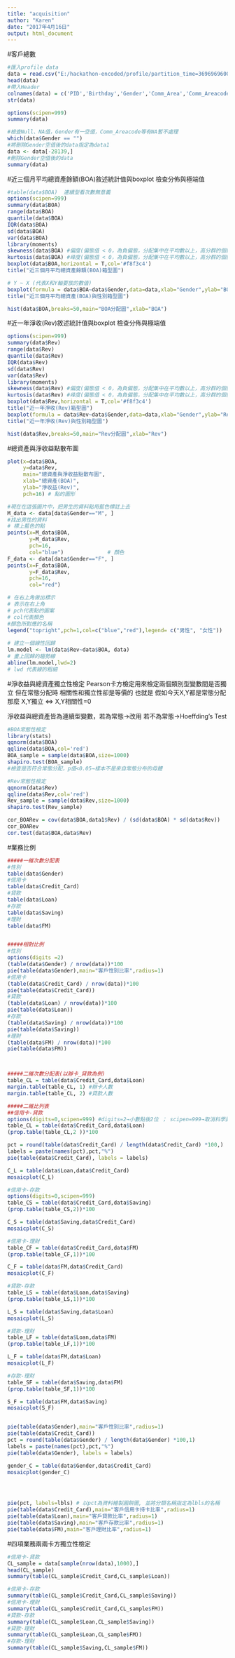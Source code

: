 ---
title: "acquisition"
author: "Karen"
date: "2017年4月16日"
output: html_document
---

#客戶總數
```{R}
#匯入profile data
data = read.csv("E:/hackathon-encoded/profile/partition_time=3696969600/part-00000-74cda679-a63c-4af7-8c30-cf0a24a44e8f.csv",header = F)
head(data)
#帶入Header
colnames(data) = c('PID','Birthday','Gender','Comm_Area','Comm_Areacode','House_Area','House_AreaCode','BOA','Rev','Date_Arrival','Credit_Card','Loan','Saving','FM','Data_Date')
str(data)

options(scipen=999)
summary(data)

#檢查Null、NA值，Gender有一空值，Comm_Areacode等有NA暫不處理
which(data$Gender == "")
#將刪除Gender空值後的data指定為data1
data <- data[-28139,]
#刪除Gender空值後的data
summary(data)
```
#近三個月平均總資產餘額(BOA)敘述統計值與boxplot 檢查分佈與極端值
```{R}
#table(data$BOA)  連續型看次數無意義
options(scipen=999)
summary(data$BOA)
range(data$BOA)
quantile(data$BOA)
IQR(data$BOA)
sd(data$BOA)
var(data$BOA)
library(moments)
skewness(data$BOA) #偏度(偏態值 < 0，為負偏態，分配集中在平均數以上，高分群的個體較多)
kurtosis(data$BOA) #峰度(偏態值 < 0，為負偏態，分配集中在平均數以上，高分群的個體較多)
boxplot(data$BOA,horizontal = T,col='#f8f3c4')
title("近三個月平均總資產餘額(BOA)箱型圖")

# Y ~ X (代表X和Y軸要放的數值)
boxplot(formula = data$BOA~data$Gender,data=data,xlab="Gender",ylab="BOA",col="#f8f3c4")
title("近三個月平均總資產(BOA)與性別箱型圖")

hist(data$BOA,breaks=50,main="BOA分配圖",xlab="BOA")

```
#近一年淨收(Rev)敘述統計值與boxplot 檢查分佈與極端值
```{R}
options(scipen=999)
summary(data$Rev)
range(data$Rev)
quantile(data$Rev)
IQR(data$Rev)
sd(data$Rev)
var(data$Rev)
library(moments)
skewness(data$Rev) #偏度(偏態值 < 0，為負偏態，分配集中在平均數以上，高分群的個體較多)
kurtosis(data$Rev) #峰度(偏態值 < 0，為負偏態，分配集中在平均數以上，高分群的個體較多)
boxplot(data$Rev,horizontal = T,col='#f8f3c4')
title("近一年淨收(Rev)箱型圖")
boxplot(formula = data$Rev~data$Gender,data=data,xlab="Gender",ylab="Rev",col="#f8f3c4")
title("近一年淨收(Rev)與性別箱型圖")

hist(data$Rev,breaks=50,main="Rev分配圖",xlab="Rev")

```
#總資產與淨收益點散布圖
```{R}
plot(x=data$BOA,
     y=data$Rev,
     main="總資產與淨收益點散布圖",
     xlab="總資產(BOA)",
     ylab="淨收益(Rev)",
     pch=16) # 點的圖形

#現在在這張圖片中，把男生的資料點用藍色標註上去
M_data <- data[data$Gender=="M", ]
#找出男性的資料
# 標上藍色的點
points(x=M_data$BOA,                       
       y=M_data$Rev, 
       pch=16,                 
       col="blue")              # 顏色
F_data <- data[data$Gender=="F", ]
points(x=F_data$BOA,                       
       y=F_data$Rev, 
       pch=16,                 
       col="red") 

# 在右上角做出標示
# 表示在右上角
# pch代表點的圖案
# col代表顏色 
#顏色所對應的名稱
legend("topright",pch=1,col=c("blue","red"),legend= c("男性", "女性")) 
       
# 建立一個線性回歸
lm.model <- lm(data$Rev~data$BOA, data)
# 畫上回歸的趨勢線
abline(lm.model,lwd=2)
# lwd 代表線的粗細

```
#淨收益與總資產獨立性檢定
Pearson卡方檢定用來檢定兩個類別型變數間是否獨立
但在常態分配時 相關性和獨立性卻是等價的
也就是 假如今天X,Y都是常態分配 那麼
X,Y獨立 <=> X,Y相關性=0

淨收益與總資產皆為連續型變數，若為常態→改用
若不為常態→Hoeffding's Test
```{R}
#BOA常態性檢定
library(stats)
qqnorm(data$BOA)
qqline(data$BOA,col='red')
BOA_sample = sample(data$BOA,size=1000)
shapiro.test(BOA_sample) 
#檢查是否符合常態分配，p值<0.05→樣本不是來自常態分布的母體

#Rev常態性檢定
qqnorm(data$Rev)
qqline(data$Rev,col='red')
Rev_sample = sample(data$Rev,size=1000)
shapiro.test(Rev_sample) 

cor_BOARev = cov(data$BOA,data1$Rev) / (sd(data$BOA) * sd(data$Rev))  
cor_BOARev
cor.test(data$BOA,data$Rev)


```
#業務比例
```{R}
#####一維次數分配表
#性別
table(data$Gender)
#信用卡
table(data$Credit_Card)
#貸款
table(data$Loan)
#存款
table(data$Saving)
#理財
table(data$FM)


#####相對比例
#性別
options(digits =2) 
(table(data$Gender) / nrow(data))*100
pie(table(data$Gender),main="客戶性別比率",radius=1)
#信用卡
(table(data$Credit_Card) / nrow(data))*100
pie(table(data$Credit_Card))
#貸款
(table(data$Loan) / nrow(data))*100
pie(table(data$Loan))
#存款
(table(data$Saving) / nrow(data))*100
pie(table(data$Saving))
#理財
(table(data$FM) / nrow(data))*100
pie(table(data$FM))



#####二維次數分配表(以辦卡_貸款為例)
table_CL = table(data$Credit_Card,data$Loan)
margin.table(table_CL, 1) #辦卡人數
margin.table(table_CL, 2) #貸款人數

#####二維比列表
##信用卡-貸款
options(digits=0,scipen=999) #digits=2→小數點後2位 ； scipen=999→取消科學記號
table_CL = table(data$Credit_Card,data$Loan)
(prop.table(table_CL,2 ))*100 

pct = round(table(data$Credit_Card) / length(data$Credit_Card) *100,)
labels = paste(names(pct),pct,"%")
pie(table(data$Credit_Card), labels = labels)

C_L = table(data$Loan,data$Credit_Card)
mosaicplot(C_L)

#信用卡-存款
options(digits=0,scipen=999)
table_CS = table(data$Credit_Card,data$Saving)
(prop.table(table_CS,2))*100

C_S = table(data$Saving,data$Credit_Card)
mosaicplot(C_S)

#信用卡-理財
table_CF = table(data$Credit_Card,data$FM)
(prop.table(table_CF,1))*100

C_F = table(data$FM,data$Credit_Card)
mosaicplot(C_F)

#貸款-存款
table_LS = table(data$Loan,data$Saving)
(prop.table(table_LS,1))*100

L_S = table(data$Saving,data$Loan)
mosaicplot(L_S)

#貸款-理財
table_LF = table(data$Loan,data$FM)
(prop.table(table_LF,1))*100

L_F = table(data$FM,data$Loan)
mosaicplot(L_F)

#存款-理財
table_SF = table(data$Saving,data$FM)
(prop.table(table_SF,1))*100

S_F = table(data$FM,data$Saving)
mosaicplot(S_F)


pie(table(data$Gender),main="客戶性別比率",radius=1)
pie(table(data$Credit_Card))
pct = round(table(data$Gender) / length(data$Gender) *100,1)
labels = paste(names(pct),pct,"%")
pie(table(data$Gender), labels = labels)

gender_C = table(data$Gender,data$Credit_Card)
mosaicplot(gender_C)




pie(pct, labels=lbls) # 以pct為資料繪製圓餅圖, 並將分類名稱指定為lbls的名稱
pie(table(data$Credit_Card),main="客戶信用卡持卡比率",radius=1)
pie(table(data$Loan),main="客戶貸款比率",radius=1)
pie(table(data$Saving),main="客戶存款比率",radius=1)
pie(table(data$FM),main="客戶理財比率",radius=1)

```
#四項業務兩兩卡方獨立性檢定
```{R}

#信用卡-貸款
CL_sample = data[sample(nrow(data),1000),]
head(CL_sample)
summary(table(CL_sample$Credit_Card,CL_sample$Loan))

#信用卡-存款
summary(table(CL_sample$Credit_Card,CL_sample$Saving))
#信用卡-理財
summary(table(CL_sample$Credit_Card,CL_sample$FM))
#貸款-存款
summary(table(CL_sample$Loan,CL_sample$Saving))
#貸款-理財
summary(table(CL_sample$Loan,CL_sample$FM))
#存款-理財
summary(table(CL_sample$Saving,CL_sample$FM))
```
